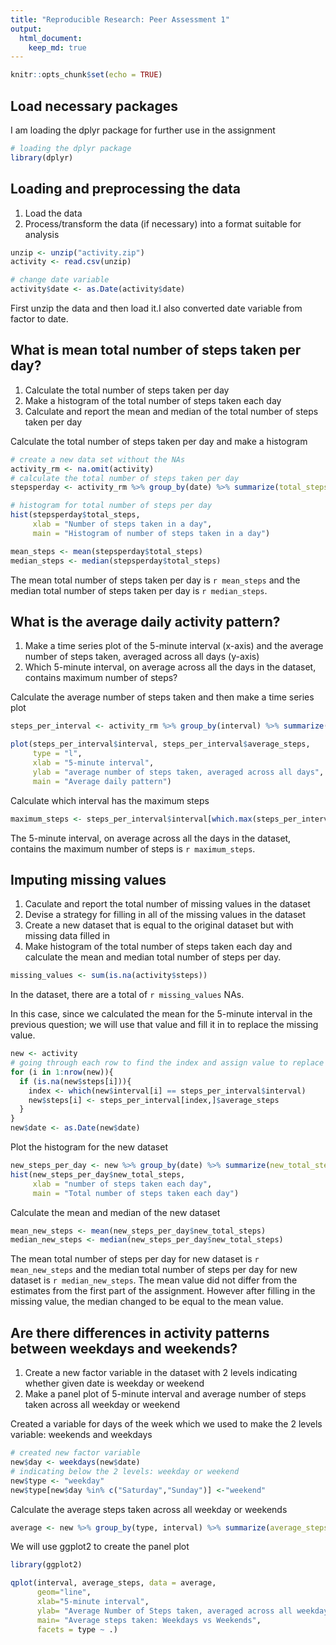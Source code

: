 ```yaml
---
title: "Reproducible Research: Peer Assessment 1"
output: 
  html_document:
    keep_md: true
---
```


```r
knitr::opts_chunk$set(echo = TRUE)
```

## Load necessary packages

I am loading the dplyr package for further use in the assignment 

```r
# loading the dplyr package 
library(dplyr)
```

## Loading and preprocessing the data
1. Load the data 
2. Process/transform the data (if necessary) into a format suitable for analysis

```r
unzip <- unzip("activity.zip")
activity <- read.csv(unzip)

# change date variable 
activity$date <- as.Date(activity$date)
```
First unzip the data and then load it.I also converted date variable from factor to date.

## What is mean total number of steps taken per day?
1. Calculate the total number of steps taken per day 
2. Make a histogram of the total number of steps taken each day 
3. Calculate and report the mean and median of the total number of steps taken per day 

Calculate the total number of steps taken per day and make a histogram
```r
# create a new data set without the NAs
activity_rm <- na.omit(activity)
# calculate the total number of steps taken per day 
stepsperday <- activity_rm %>% group_by(date) %>% summarize(total_steps = sum(steps))

# histogram for total number of steps per day 
hist(stepsperday$total_steps,
     xlab = "Number of steps taken in a day", 
     main = "Histogram of number of steps taken in a day")
```

```r
mean_steps <- mean(stepsperday$total_steps)
median_steps <- median(stepsperday$total_steps)
```
The mean total number of steps taken per day is `r mean_steps` and the median total number of steps taken per day is `r median_steps`.

## What is the average daily activity pattern?
1. Make a time series plot of the 5-minute interval (x-axis) and the average number of steps taken, averaged across all days (y-axis)
2. Which 5-minute interval, on average across all the days in the dataset, contains maximum number of steps?


Calculate the average number of steps taken and then make a time series plot 
```r
steps_per_interval <- activity_rm %>% group_by(interval) %>% summarize(average_steps = mean(steps))

plot(steps_per_interval$interval, steps_per_interval$average_steps,
     type = "l",
     xlab = "5-minute interval",
     ylab = "average number of steps taken, averaged across all days",
     main = "Average daily pattern")
```

Calculate which interval has the maximum steps 

```r
maximum_steps <- steps_per_interval$interval[which.max(steps_per_interval$average_steps)]
```
The 5-minute interval, on average across all the days in the dataset, contains the maximum number of steps is `r maximum_steps`.

## Imputing missing values
1. Caculate and report the total number of missing values in the dataset
2. Devise a strategy for filling in all of the missing values in the dataset 
3. Create a new dataset that is equal to the original dataset but with missing data filled in 
4. Make histogram of the total number of steps taken each day and calculate the mean and median total number of steps per day. 

```r
missing_values <- sum(is.na(activity$steps))
```
In the dataset, there are a total of `r missing_values` NAs.

In this case, since we calculated the mean for the 5-minute interval in the previous question; we will use that value and fill it in to replace the missing value. 
```r
new <- activity
# going through each row to find the index and assign value to replace the NA 
for (i in 1:nrow(new)){
  if (is.na(new$steps[i])){
    index <- which(new$interval[i] == steps_per_interval$interval)
    new$steps[i] <- steps_per_interval[index,]$average_steps
  }
}
new$date <- as.Date(new$date)
```


Plot the histogram for the new dataset
```r
new_steps_per_day <- new %>% group_by(date) %>% summarize(new_total_steps = sum(steps))
hist(new_steps_per_day$new_total_steps,
     xlab = "number of steps taken each day",
     main = "Total number of steps taken each day")
```

Calculate the mean and median of the new dataset
```r
mean_new_steps <- mean(new_steps_per_day$new_total_steps)
median_new_steps <- median(new_steps_per_day$new_total_steps)
```
The mean total number of steps per day for new dataset is `r mean_new_steps` and the median total number of steps per day for new dataset is `r median_new_steps`. The mean value did not differ from the estimates from the first part of the assignment. However after filling in the missing value, the median changed to be equal to the mean value.

## Are there differences in activity patterns between weekdays and weekends?
1. Create a new factor variable in the dataset with 2 levels indicating whether given date is weekday or weekend 
2. Make a panel plot of 5-minute interval and average number of steps taken across all weekday or weekend 

Created a variable for days of the week which we used to make the 2 levels variable: weekends and weekdays
```r
# created new factor variable 
new$day <- weekdays(new$date)
# indicating below the 2 levels: weekday or weekend 
new$type <- "weekday"
new$type[new$day %in% c("Saturday","Sunday")] <-"weekend"
```

Calculate the average steps taken across all weekday or weekends
```r
average <- new %>% group_by(type, interval) %>% summarize(average_steps = mean(steps))
```

We will use ggplot2 to create the panel plot 
```r
library(ggplot2)

qplot(interval, average_steps, data = average,
      geom="line",
      xlab="5-minute interval",
      ylab= "Average Number of Steps taken, averaged across all weekdays and weekends",
      main= "Average steps taken: Weekdays vs Weekends",
      facets = type ~ .)
```
